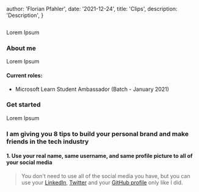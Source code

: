

  author: 'Florian Pfahler',
  date: '2021-12-24',
  title: 'Clips',
  description:
    'Description',
}


<Image src={pic} alt="" />

Lorem Ipsum

### About me

Lorem Ipsum

#### Current roles:
- Microsoft Learn Student Ambassador (Batch - January 2021)

### Get started

Lorem Ipsum

### I am giving you 8 tips to build your personal brand and make friends in the tech industry

#### 1. Use your real name, same username, and same profile picture to all of your social media
> You don't need to use all of the social media you have, but you can use your [LinkedIn](https://www.linkedin.com/in/vinzvinci/), [Twitter](https://twitter.com/vinzvinci) and your [GitHub profile](https://github.com/vinzvinci) only like I did.
